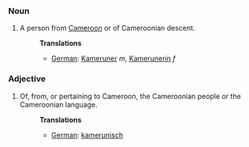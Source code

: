 ===Noun===
#A person from [[Cameroon]] or of Cameroonian descent.
#:'''Translations'''
#:*[[German]]: [[Kameruner]] ''m'', [[Kamerunerin]] ''f''

===Adjective===
#Of, from, or pertaining to Cameroon, the Cameroonian people or the Cameroonian language.
#:'''Translations'''
#:*[[German]]: [[kamerunisch]]